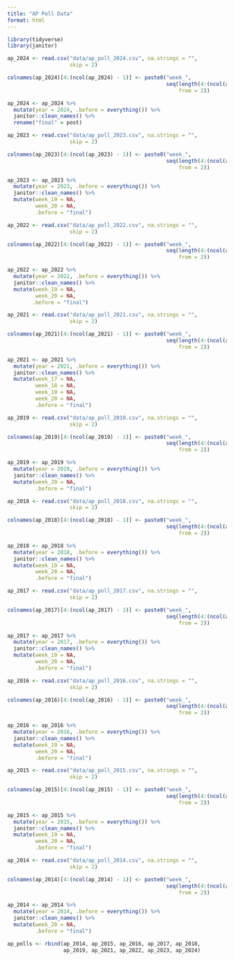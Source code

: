 ```yaml
---
title: "AP Poll Data"
format: html
---
```



```r
library(tidyverse)
library(janitor)
```


```r
ap_2024 <- read.csv("data/ap_poll_2024.csv", na.strings = "",
                    skip = 2)

colnames(ap_2024)[4:(ncol(ap_2024) - 1)] <- paste0("week_",
                                                   seq(length(4:(ncol(ap_2024))),
                                                       from = 2))

ap_2024 <- ap_2024 %>% 
  mutate(year = 2024, .before = everything()) %>% 
  janitor::clean_names() %>% 
  rename("final" = post)
```

```r
ap_2023 <- read.csv("data/ap_poll_2023.csv", na.strings = "",
                    skip = 2)

colnames(ap_2023)[4:(ncol(ap_2023) - 1)] <- paste0("week_",
                                                   seq(length(4:(ncol(ap_2023))),
                                                       from = 2))

ap_2023 <- ap_2023 %>% 
  mutate(year = 2023, .before = everything()) %>% 
  janitor::clean_names() %>% 
  mutate(week_19 = NA,
         week_20 = NA,
         .before = "final")
```

```r
ap_2022 <- read.csv("data/ap_poll_2022.csv", na.strings = "",
                    skip = 2)

colnames(ap_2022)[4:(ncol(ap_2022) - 1)] <- paste0("week_",
                                                   seq(length(4:(ncol(ap_2022))),
                                                       from = 2))

ap_2022 <- ap_2022 %>% 
  mutate(year = 2022, .before = everything()) %>% 
  janitor::clean_names() %>% 
  mutate(week_19 = NA,
         week_20 = NA,
        .before = "final")
```

```r
ap_2021 <- read.csv("data/ap_poll_2021.csv", na.strings = "",
                    skip = 2)

colnames(ap_2021)[4:(ncol(ap_2021) - 1)] <- paste0("week_",
                                                   seq(length(4:(ncol(ap_2021))),
                                                       from = 2))

ap_2021 <- ap_2021 %>% 
  mutate(year = 2021, .before = everything()) %>% 
  janitor::clean_names() %>% 
  mutate(week_17 = NA,
         week_18 = NA,
         week_19 = NA,
         week_20 = NA,
         .before = "final")
```

```r
ap_2019 <- read.csv("data/ap_poll_2019.csv", na.strings = "",
                    skip = 2)

colnames(ap_2019)[4:(ncol(ap_2019) - 1)] <- paste0("week_",
                                                   seq(length(4:(ncol(ap_2019))),
                                                       from = 2))

ap_2019 <- ap_2019 %>% 
  mutate(year = 2019, .before = everything()) %>% 
  janitor::clean_names() %>% 
  mutate(week_20 = NA,
         .before = "final")
```

```r
ap_2018 <- read.csv("data/ap_poll_2018.csv", na.strings = "",
                    skip = 2)

colnames(ap_2018)[4:(ncol(ap_2018) - 1)] <- paste0("week_",
                                                   seq(length(4:(ncol(ap_2018))),
                                                       from = 2))

ap_2018 <- ap_2018 %>% 
  mutate(year = 2018, .before = everything()) %>% 
  janitor::clean_names() %>% 
  mutate(week_19 = NA,
         week_20 = NA,
         .before = "final")
```

```r
ap_2017 <- read.csv("data/ap_poll_2017.csv", na.strings = "",
                    skip = 2)

colnames(ap_2017)[4:(ncol(ap_2017) - 1)] <- paste0("week_",
                                                   seq(length(4:(ncol(ap_2017))),
                                                       from = 2))

ap_2017 <- ap_2017 %>% 
  mutate(year = 2017, .before = everything()) %>% 
  janitor::clean_names() %>% 
  mutate(week_19 = NA,
         week_20 = NA,
         .before = "final")
```

```r
ap_2016 <- read.csv("data/ap_poll_2016.csv", na.strings = "",
                    skip = 2)

colnames(ap_2016)[4:(ncol(ap_2016) - 1)] <- paste0("week_",
                                                   seq(length(4:(ncol(ap_2016))),
                                                       from = 2))

ap_2016 <- ap_2016 %>% 
  mutate(year = 2016, .before = everything()) %>% 
  janitor::clean_names() %>% 
  mutate(week_19 = NA,
         week_20 = NA,
         .before = "final")
```

```r
ap_2015 <- read.csv("data/ap_poll_2015.csv", na.strings = "",
                    skip = 2)

colnames(ap_2015)[4:(ncol(ap_2015) - 1)] <- paste0("week_",
                                                   seq(length(4:(ncol(ap_2015))),
                                                       from = 2))

ap_2015 <- ap_2015 %>% 
  mutate(year = 2015, .before = everything()) %>% 
  janitor::clean_names() %>% 
  mutate(week_19 = NA,
         week_20 = NA,
         .before = "final")
```

```r
ap_2014 <- read.csv("data/ap_poll_2014.csv", na.strings = "",
                    skip = 2)

colnames(ap_2014)[4:(ncol(ap_2014) - 1)] <- paste0("week_",
                                                   seq(length(4:(ncol(ap_2014))),
                                                       from = 2))

ap_2014 <- ap_2014 %>% 
  mutate(year = 2014, .before = everything()) %>% 
  janitor::clean_names() %>% 
  mutate(week_20 = NA,
         .before = "final")
```

```r
ap_polls <- rbind(ap_2014, ap_2015, ap_2016, ap_2017, ap_2018,
                  ap_2019, ap_2021, ap_2022, ap_2023, ap_2024)
```






